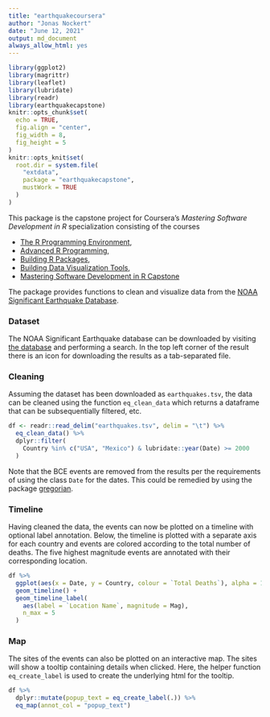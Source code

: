 ```yaml
---
title: "earthquakecoursera"
author: "Jonas Nockert"
date: "June 12, 2021"
output: md_document
always_allow_html: yes
---
```


```r
library(ggplot2)
library(magrittr)
library(leaflet)
library(lubridate)
library(readr)
library(earthquakecapstone)
knitr::opts_chunk$set(
  echo = TRUE,
  fig.align = "center",
  fig_width = 8,
  fig_height = 5
)
knitr::opts_knit$set(
  root.dir = system.file(
    "extdata",
    package = "earthquakecapstone",
    mustWork = TRUE
  )
)
```

This package is the capstone project for Coursera's
*Mastering Software Development in R* specialization consisting
of the courses

* [The R Programming Environment](https://www.coursera.org/learn/r-programming-environment?specialization=r),
* [Advanced R Programming](https://www.coursera.org/learn/advanced-r?specialization=r),
* [Building R Packages](https://www.coursera.org/learn/r-packages?specialization=r),
* [Building Data Visualization Tools](https://www.coursera.org/learn/r-data-visualization?specialization=r),
* [Mastering Software Development in R Capstone](https://www.coursera.org/learn/r-capstone?specialization=r)

The package provides functions to clean and visualize data from the
[NOAA Significant Earthquake Database](https://www.ngdc.noaa.gov/hazel/view/hazards/earthquake/search).



### Dataset
The NOAA Significant Earthquake database can be downloaded by visiting
[the database](https://www.ngdc.noaa.gov/hazel/view/hazards/earthquake/search)
and performing a search. In the top left corner of the result there is an
icon for downloading the results as a tab-separated file.


### Cleaning
Assuming the dataset has been downloaded as `earthquakes.tsv`,
the data can be cleaned using the function `eq_clean_data` which returns
a dataframe that can be subsequentially filtered, etc.

```r
df <- readr::read_delim("earthquakes.tsv", delim = "\t") %>%
  eq_clean_data() %>%
  dplyr::filter(
    Country %in% c("USA", "Mexico") & lubridate::year(Date) >= 2000
  )
```

Note that the BCE events are removed from the results per the requirements
of using the class `Date` for the dates. This could be remedied by using the
package [gregorian](https://github.com/edgararuiz/gregorian).


### Timeline
Having cleaned the data, the events can now be plotted on a timeline
with optional label annotation. Below, the timeline is plotted with a
separate axis for each country and events are colored according to the
total number of deaths. The five highest magnitude events are annotated
with their corresponding location.

```r
df %>%
  ggplot(aes(x = Date, y = Country, colour = `Total Deaths`), alpha = 1) +
  geom_timeline() +
  geom_timeline_label(
    aes(label = `Location Name`, magnitude = Mag),
    n_max = 5
  )
```


### Map
The sites of the events can also be plotted on an interactive map. The sites
will show a tooltip containing details when clicked. Here, the helper
function `eq_create_label` is used to create the underlying html for the
tooltip.

```r
df %>%
  dplyr::mutate(popup_text = eq_create_label(.)) %>%
  eq_map(annot_col = "popup_text")
```
